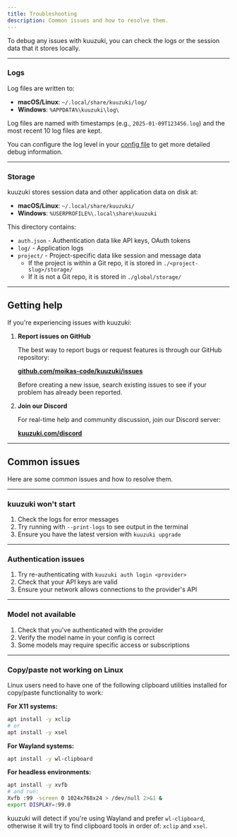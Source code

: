 ```yaml
---
title: Troubleshooting
description: Common issues and how to resolve them.
---
```


To debug any issues with kuuzuki, you can check the logs or the session data
that it stores locally.

---

### Logs

Log files are written to:

- **macOS/Linux**: `~/.local/share/kuuzuki/log/`
- **Windows**: `%APPDATA%\kuuzuki\log\`

Log files are named with timestamps (e.g., `2025-01-09T123456.log`) and the most recent 10 log files are kept.

You can configure the log level in your [config file](/docs/config#logging) to get more detailed debug information.

---

### Storage

kuuzuki stores session data and other application data on disk at:

- **macOS/Linux**: `~/.local/share/kuuzuki/`
- **Windows**: `%USERPROFILE%\.local\share\kuuzuki`

This directory contains:

- `auth.json` - Authentication data like API keys, OAuth tokens
- `log/` - Application logs
- `project/` - Project-specific data like session and message data
  - If the project is within a Git repo, it is stored in `./<project-slug>/storage/`
  - If it is not a Git repo, it is stored in `./global/storage/`

---

## Getting help

If you're experiencing issues with kuuzuki:

1. **Report issues on GitHub**

   The best way to report bugs or request features is through our GitHub repository:

   [**github.com/moikas-code/kuuzuki/issues**](https://github.com/moikas-code/kuuzuki/issues)

   Before creating a new issue, search existing issues to see if your problem has already been reported.

2. **Join our Discord**

   For real-time help and community discussion, join our Discord server:

   [**kuuzuki.com/discord**](https://kuuzuki.com/discord)

---

## Common issues

Here are some common issues and how to resolve them.

---

### kuuzuki won't start

1. Check the logs for error messages
2. Try running with `--print-logs` to see output in the terminal
3. Ensure you have the latest version with `kuuzuki upgrade`

---

### Authentication issues

1. Try re-authenticating with `kuuzuki auth login <provider>`
2. Check that your API keys are valid
3. Ensure your network allows connections to the provider's API

---

### Model not available

1. Check that you've authenticated with the provider
2. Verify the model name in your config is correct
3. Some models may require specific access or subscriptions

---

### Copy/paste not working on Linux

Linux users need to have one of the following clipboard utilities installed for copy/paste functionality to work:

**For X11 systems:**

```bash
apt install -y xclip
# or
apt install -y xsel
```

**For Wayland systems:**

```bash
apt install -y wl-clipboard
```

**For headless environments:**

```bash
apt install -y xvfb
# and run:
Xvfb :99 -screen 0 1024x768x24 > /dev/null 2>&1 &
export DISPLAY=:99.0
```

kuuzuki will detect if you're using Wayland and prefer `wl-clipboard`, otherwise it will try to find clipboard tools in order of: `xclip` and `xsel`.

